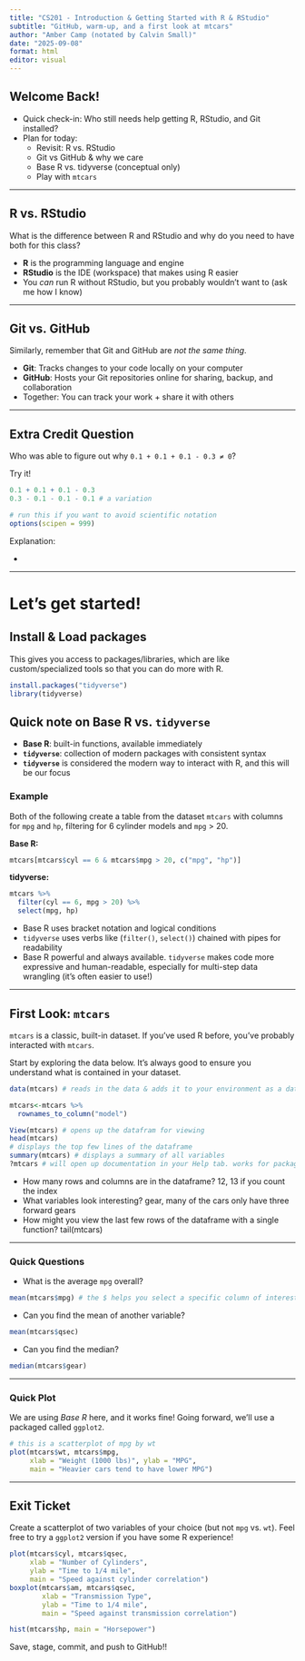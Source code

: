 ```yaml
---
title: "CS201 - Introduction & Getting Started with R & RStudio"
subtitle: "GitHub, warm-up, and a first look at mtcars"
author: "Amber Camp (notated by Calvin Small)"
date: "2025-09-08"
format: html
editor: visual
---
```


## Welcome Back!

-   Quick check-in: Who still needs help getting R, RStudio, and Git installed?
-   Plan for today:
    -   Revisit: R vs. RStudio
    -   Git vs GitHub & why we care
    -   Base R vs. tidyverse (conceptual only)
    -   Play with `mtcars`

------------------------------------------------------------------------

## R vs. RStudio

What is the difference between R and RStudio and why do you need to have both for this class?

-   **R** is the programming language and engine
-   **RStudio** is the IDE (workspace) that makes using R easier
-   You *can* run R without RStudio, but you probably wouldn’t want to (ask me how I know)

------------------------------------------------------------------------

## Git vs. GitHub

Similarly, remember that Git and GitHub are *not the same thing*.

-   **Git**: Tracks changes to your code locally on your computer
-   **GitHub**: Hosts your Git repositories online for sharing, backup, and collaboration
-   Together: You can track your work + share it with others

------------------------------------------------------------------------

## Extra Credit Question

Who was able to figure out why `0.1 + 0.1 + 0.1 - 0.3 ≠ 0`?

Try it!

```r
0.1 + 0.1 + 0.1 - 0.3
0.3 - 0.1 - 0.1 - 0.1 # a variation

# run this if you want to avoid scientific notation
options(scipen = 999)
```

Explanation:

-   

------------------------------------------------------------------------

# Let's get started!

## Install & Load packages

This gives you access to packages/libraries, which are like custom/specialized tools so that you can do more with R.

```r
install.packages("tidyverse")
library(tidyverse)
```

## Quick note on Base R vs. `tidyverse`

-   **Base R**: built-in functions, available immediately
-   **`tidyverse`**: collection of modern packages with consistent syntax
-   **`tidyverse`** is considered the modern way to interact with R, and this will be our focus

### Example

Both of the following create a table from the dataset `mtcars` with columns for `mpg` and `hp`, filtering for 6 cylinder models and `mpg` \> 20.

**Base R:**

```r
mtcars[mtcars$cyl == 6 & mtcars$mpg > 20, c("mpg", "hp")]
```

**tidyverse:**

```r
mtcars %>%
  filter(cyl == 6, mpg > 20) %>%
  select(mpg, hp)
```

-   Base R uses bracket notation and logical conditions
-   `tidyverse` uses verbs like (`filter()`, `select()`) chained with pipes for readability
-   Base R powerful and always available. `tidyverse` makes code more expressive and human-readable, especially for multi-step data wrangling (it's often easier to use!)

------------------------------------------------------------------------

## First Look: `mtcars`

`mtcars` is a classic, built-in dataset. If you've used R before, you've probably interacted with `mtcars`.

Start by exploring the data below. It's always good to ensure you understand what is contained in your dataset.

```r
data(mtcars) # reads in the data & adds it to your environment as a dataframe

mtcars<-mtcars %>% 
  rownames_to_column("model")

View(mtcars) # opens up the datafram for viewing
head(mtcars)
# displays the top few lines of the dataframe
summary(mtcars) # displays a summary of all variables
?mtcars # will open up documentation in your Help tab. works for packages, functions, too!
```

-   How many rows and columns are in the dataframe? 12, 13 if you count the index
-   What variables look interesting? gear, many of the cars only have three forward gears
-   How might you view the last few rows of the dataframe with a single function? tail(mtcars)

------------------------------------------------------------------------

### Quick Questions

-   What is the average `mpg` overall?

```r
mean(mtcars$mpg) # the $ helps you select a specific column of interest
```

-   Can you find the mean of another variable?

```r
mean(mtcars$qsec)
```

-   Can you find the median?

```r
median(mtcars$gear)
```

------------------------------------------------------------------------

### Quick Plot

We are using *Base R* here, and it works fine! Going forward, we'll use a packaged called `ggplot2`.

```r
# this is a scatterplot of mpg by wt
plot(mtcars$wt, mtcars$mpg,
     xlab = "Weight (1000 lbs)", ylab = "MPG",
     main = "Heavier cars tend to have lower MPG")
```

------------------------------------------------------------------------

## Exit Ticket

Create a scatterplot of two variables of your choice (but not `mpg` vs. `wt`). Feel free to try a `ggplot2` version if you have some R experience!

```r
plot(mtcars$cyl, mtcars$qsec,
     xlab = "Number of Cylinders",
     ylab = "Time to 1/4 mile",
     main = "Speed against cylinder correlation")
boxplot(mtcars$am, mtcars$qsec,
        xlab = "Transmission Type",
        ylab = "Time to 1/4 mile", 
        main = "Speed against transmission correlation")

hist(mtcars$hp, main = "Horsepower")
```

Save, stage, commit, and push to GitHub!!
